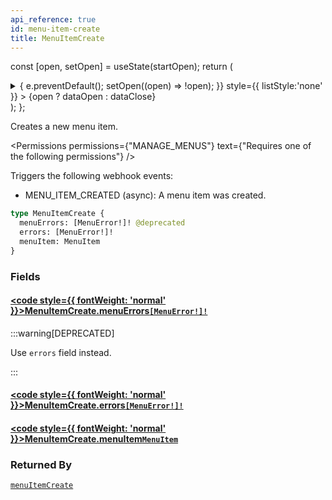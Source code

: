 ```yaml
---
api_reference: true
id: menu-item-create
title: MenuItemCreate
---
```






const [open, setOpen] = useState(startOpen);
return (
<details {...(open ? { open: true } : {})} className="details" style={{ border:'none', boxShadow:'none', background:'var(--ifm-background-color)' }}>
<summary
onClick={(e) => {
e.preventDefault();
setOpen((open) => !open);
}}
style={{ listStyle:'none' }} >
{open ? dataOpen : dataClose}
</summary>
{open && children}
</details>
);
};

Creates a new menu item.


<Permissions permissions={"MANAGE_MENUS"} text={"Requires one of the following permissions"} />


Triggers the following webhook events:

- MENU_ITEM_CREATED (async): A menu item was created.

```graphql
type MenuItemCreate {
  menuErrors: [MenuError!]! @deprecated
  errors: [MenuError!]!
  menuItem: MenuItem
}
```

### Fields

#### [<code style={{ fontWeight: 'normal' }}>MenuItemCreate.<b>menuErrors</b></code>](#)<Bullet />[`[MenuError!]!`](../../../api-reference/menu/objects/menu-error.mdx) <Badge class="badge badge--deprecated badge--secondary" text="deprecated"/> <Badge class="badge badge--secondary" text="non-null"/> <Badge class="badge badge--secondary" text="object"/> <Badge class="badge badge--secondary" text="menu"/>

:::warning[DEPRECATED]

Use `errors` field instead.

:::

#### [<code style={{ fontWeight: 'normal' }}>MenuItemCreate.<b>errors</b></code>](#)<Bullet />[`[MenuError!]!`](../../../api-reference/menu/objects/menu-error.mdx) <Badge class="badge badge--secondary" text="non-null"/> <Badge class="badge badge--secondary" text="object"/> <Badge class="badge badge--secondary" text="menu"/>

#### [<code style={{ fontWeight: 'normal' }}>MenuItemCreate.<b>menuItem</b></code>](#)<Bullet />[`MenuItem`](../../../api-reference/menu/objects/menu-item.mdx) <Badge class="badge badge--secondary" text="object"/> <Badge class="badge badge--secondary" text="menu"/>

### Returned By

[`menuItemCreate`](../../../api-reference/menu/mutations/menu-item-create.mdx) <Badge class="badge badge--secondary" text="mutation"/>

